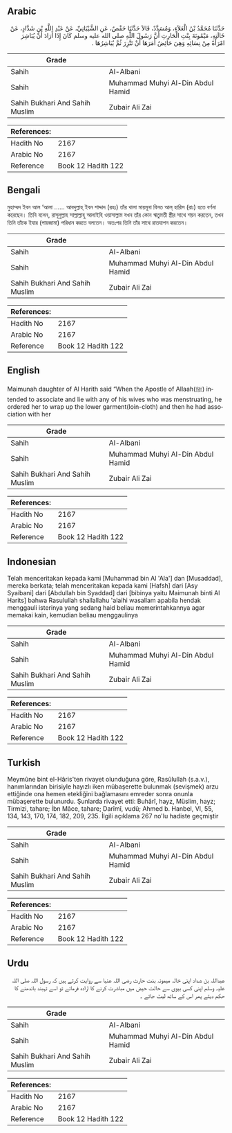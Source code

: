 ## Arabic


<div dir="rtl" lang="ar" style={{fontSize:'larger',backgroundColor:'#f8f9fa',padding:20}}>
حَدَّثَنَا مُحَمَّدُ بْنُ الْعَلاَءِ، وَمُسَدَّدٌ، قَالاَ حَدَّثَنَا حَفْصٌ، عَنِ الشَّيْبَانِيِّ، عَنْ عَبْدِ اللَّهِ بْنِ شَدَّادٍ، عَنْ خَالَتِهِ، مَيْمُونَةَ بِنْتِ الْحَارِثِ أَنَّ رَسُولَ اللَّهِ صلى الله عليه وسلم كَانَ إِذَا أَرَادَ أَنْ يُبَاشِرَ امْرَأَةً مِنْ نِسَائِهِ وَهِيَ حَائِضٌ أَمَرَهَا أَنْ تَتَّزِرَ ثُمَّ يُبَاشِرُهَا ‏.‏
</div>
<div style={{backgroundColor:'#f8f9fa',padding:20, marginBottom: 10}}><table> <thead> <tr> <th>Grade</th> <th></th> </tr> </thead> <tbody> <tr><td>Sahih</td><td>Al-Albani</td></tr><tr><td>Sahih</td><td>Muhammad Muhyi Al-Din Abdul Hamid</td></tr><tr><td>Sahih Bukhari And Sahih Muslim</td><td>Zubair Ali Zai</td></tr></tbody></table><table> <thead> <tr> <th>References:</th> <th></th> </tr> </thead> <tbody><tr><td>Hadith No</td><td>2167</td></tr><tr><td>Arabic No</td><td>2167</td></tr><tr><td>Reference</td><td>Book 12 Hadith 122</td></tr></tbody></table></div>

## Bengali


<div dir="ltr" lang="bn" style={{fontSize:'larger',backgroundColor:'#f8f9fa',padding:20}}>
মুহাম্মদ ইবন আল ‘আলা ...... আবদুল্লাহ্ ইবন শাদ্দাদ (রহঃ) তাঁর খালা মায়মূনা বিনত আল্ হারিস (রাঃ) হতে বর্ণনা করেছেন। তিনি বলেন, রাসূলুল্লাহ সাল্লাল্লাহু আলাইহি ওয়াসাল্লাম যখন তাঁর কোন ঋতুমতী স্ত্রীর সাথে শয়ন করতেন, তখন তিনি তাঁকে ইযার (পায়জামা) পরিধান করতে বলতেন। অতঃপর তিনি তাঁর সাথে রাতযাপন করতেন।
</div>
<div style={{backgroundColor:'#f8f9fa',padding:20, marginBottom: 10}}><table> <thead> <tr> <th>Grade</th> <th></th> </tr> </thead> <tbody> <tr><td>Sahih</td><td>Al-Albani</td></tr><tr><td>Sahih</td><td>Muhammad Muhyi Al-Din Abdul Hamid</td></tr><tr><td>Sahih Bukhari And Sahih Muslim</td><td>Zubair Ali Zai</td></tr></tbody></table><table> <thead> <tr> <th>References:</th> <th></th> </tr> </thead> <tbody><tr><td>Hadith No</td><td>2167</td></tr><tr><td>Arabic No</td><td>2167</td></tr><tr><td>Reference</td><td>Book 12 Hadith 122</td></tr></tbody></table></div>

## English


<div dir="ltr" lang="en" style={{fontSize:'larger',backgroundColor:'#f8f9fa',padding:20}}>
Maimunah daughter of Al Harith said “When the Apostle of Allaah(ﷺ) intended to associate and lie with any of his wives who was menstruating, he ordered her to wrap up the lower garment(loin-cloth) and then he had association with her
</div>
<div style={{backgroundColor:'#f8f9fa',padding:20, marginBottom: 10}}><table> <thead> <tr> <th>Grade</th> <th></th> </tr> </thead> <tbody> <tr><td>Sahih</td><td>Al-Albani</td></tr><tr><td>Sahih</td><td>Muhammad Muhyi Al-Din Abdul Hamid</td></tr><tr><td>Sahih Bukhari And Sahih Muslim</td><td>Zubair Ali Zai</td></tr></tbody></table><table> <thead> <tr> <th>References:</th> <th></th> </tr> </thead> <tbody><tr><td>Hadith No</td><td>2167</td></tr><tr><td>Arabic No</td><td>2167</td></tr><tr><td>Reference</td><td>Book 12 Hadith 122</td></tr></tbody></table></div>

## Indonesian


<div dir="ltr" lang="id" style={{fontSize:'larger',backgroundColor:'#f8f9fa',padding:20}}>
Telah menceritakan kepada kami [Muhammad bin Al 'Ala'] dan [Musaddad], mereka berkata; telah menceritakan kepada kami [Hafsh] dari [Asy Syaibani] dari [Abdullah bin Syaddad] dari [bibinya yaitu Maimunah binti Al Harits] bahwa Rasulullah shallallahu 'alaihi wasallam apabila hendak menggauli isterinya yang sedang haid beliau memerintahkannya agar memakai kain, kemudian beliau menggaulinya
</div>
<div style={{backgroundColor:'#f8f9fa',padding:20, marginBottom: 10}}><table> <thead> <tr> <th>Grade</th> <th></th> </tr> </thead> <tbody> <tr><td>Sahih</td><td>Al-Albani</td></tr><tr><td>Sahih</td><td>Muhammad Muhyi Al-Din Abdul Hamid</td></tr><tr><td>Sahih Bukhari And Sahih Muslim</td><td>Zubair Ali Zai</td></tr></tbody></table><table> <thead> <tr> <th>References:</th> <th></th> </tr> </thead> <tbody><tr><td>Hadith No</td><td>2167</td></tr><tr><td>Arabic No</td><td>2167</td></tr><tr><td>Reference</td><td>Book 12 Hadith 122</td></tr></tbody></table></div>

## Turkish


<div dir="ltr" lang="tr" style={{fontSize:'larger',backgroundColor:'#f8f9fa',padding:20}}>
Meymûne bint el-Hâris'ten rivayet olunduğuna göre, Rasûlullah (s.a.v.), hanımlarından birisiyle hayızlı iken mübaşerette bulunmak (sevişmek) arzu ettiğinde ona hemen etekliğini bağlamasını emreder sonra onunla mübaşerette bulunurdu. Şunlarda rivayet etti: Buhârî, hayz, Müslim, hayz; Tirmizi, tahare; İbn Mâce, tahare; Darîmî, vudû; Ahmed b. Hanbel, VI, 55, 134, 143, 170, 174, 182, 209, 235. İlgili açıklama 267 no'lu hadiste geçmiştir
</div>
<div style={{backgroundColor:'#f8f9fa',padding:20, marginBottom: 10}}><table> <thead> <tr> <th>Grade</th> <th></th> </tr> </thead> <tbody> <tr><td>Sahih</td><td>Al-Albani</td></tr><tr><td>Sahih</td><td>Muhammad Muhyi Al-Din Abdul Hamid</td></tr><tr><td>Sahih Bukhari And Sahih Muslim</td><td>Zubair Ali Zai</td></tr></tbody></table><table> <thead> <tr> <th>References:</th> <th></th> </tr> </thead> <tbody><tr><td>Hadith No</td><td>2167</td></tr><tr><td>Arabic No</td><td>2167</td></tr><tr><td>Reference</td><td>Book 12 Hadith 122</td></tr></tbody></table></div>

## Urdu


<div dir="rtl" lang="ur" style={{fontSize:'larger',backgroundColor:'#f8f9fa',padding:20}}>
عبداللہ بن شداد اپنی خالہ میمونہ بنت حارث رضی اللہ عنہا سے روایت کرتے ہیں کہ رسول اللہ صلی اللہ علیہ وسلم اپنی کسی بیوی سے حالت حیض میں مباشرت کرنے کا ارادہ فرماتے تو اسے تہبند باندھنے کا حکم دیتے پھر اس کے ساتھ لیٹ جاتے ۔
</div>
<div style={{backgroundColor:'#f8f9fa',padding:20, marginBottom: 10}}><table> <thead> <tr> <th>Grade</th> <th></th> </tr> </thead> <tbody> <tr><td>Sahih</td><td>Al-Albani</td></tr><tr><td>Sahih</td><td>Muhammad Muhyi Al-Din Abdul Hamid</td></tr><tr><td>Sahih Bukhari And Sahih Muslim</td><td>Zubair Ali Zai</td></tr></tbody></table><table> <thead> <tr> <th>References:</th> <th></th> </tr> </thead> <tbody><tr><td>Hadith No</td><td>2167</td></tr><tr><td>Arabic No</td><td>2167</td></tr><tr><td>Reference</td><td>Book 12 Hadith 122</td></tr></tbody></table></div>